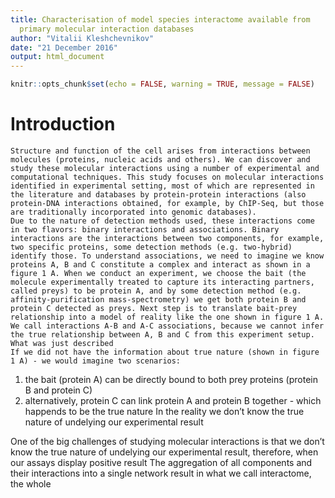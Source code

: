 ```yaml
---
title: Characterisation of model species interactome available from
  primary molecular interaction databases
author: "Vitalii Kleshchevnikov"
date: "21 December 2016"
output: html_document
---
```


```r
knitr::opts_chunk$set(echo = FALSE, warning = TRUE, message = FALSE)
```

# Introduction

    Structure and function of the cell arises from interactions between molecules (proteins, nucleic acids and others). We can discover and study these molecular interactions using a number of experimental and computational techniques. This study focuses on molecular interactions identified in experimental setting, most of which are represented in the literature and databases by protein-protein interactions (also protein-DNA interactions obtained, for example, by ChIP-Seq, but those are traditionally incorporated into genomic databases). 
    Due to the nature of detection methods used, these interactions come in two flavors: binary interactions and associations. Binary interactions are the interactions between two components, for example, two specific proteins, some detection methods (e.g. two-hybrid) identify those. To understand associations, we need to imagine we know proteins A, B and C constitute a complex and interact as shown in a figure 1 A. When we conduct an experiment, we choose the bait (the molecule experimentally treated to capture its interacting partners, called preys) to be protein A, and by some detection method (e.g. affinity-purification mass-spectrometry) we get both protein B and protein C detected as preys. Next step is to translate bait-prey relationship into a model of reality like the one shown in figure 1 A. We call interactions A-B and A-C associations, because we cannot infer the true relationship between A, B and C from this experiment setup.
    What was just described 
    If we did not have the information about true nature (shown in figure 1 A) - we would imagine two scenarios:
1. the bait (protein A) can be directly bound to both prey proteins (protein B and protein C) 
2. alternatively, protein C can link protein A and protein B together - which happends to be the true nature
In the reality we don't know the true nature of undelying our experimental result


One of the big challenges of studying molecular interactions is that we don't know the true nature of undelying our experimental result, therefore, when our assays display positive result
The aggregation of all components and their interactions into a single network result in what we call interactome, the whole 